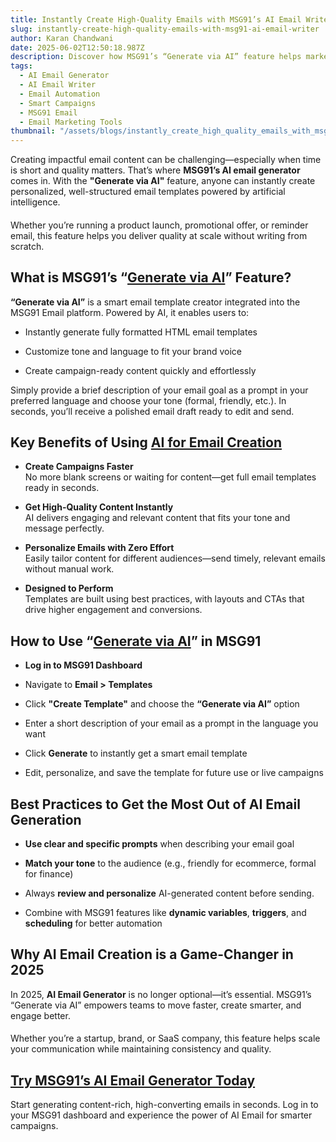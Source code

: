 ```yaml
---
title: Instantly Create High-Quality Emails with MSG91’s AI Email Writer
slug: instantly-create-high-quality-emails-with-msg91-ai-email-writer
author: Karan Chandwani
date: 2025-06-02T12:50:18.987Z
description: Discover how MSG91’s “Generate via AI” feature helps marketers and teams instantly create personalized, high-converting email templates—powered by artificial intelligence and optimized for results.
tags:
  - AI Email Generator
  - AI Email Writer
  - Email Automation
  - Smart Campaigns
  - MSG91 Email
  - Email Marketing Tools
thumbnail: "/assets/blogs/instantly_create_high_quality_emails_with_msg91_ai_email_writer.webp"
---
```


Creating impactful email content can be challenging—especially when time is short and quality matters. That’s where **MSG91’s AI email generator** comes in. With the **"Generate via AI"** feature, anyone can instantly create personalized, well-structured email templates powered by artificial intelligence.

####
Whether you’re running a product launch, promotional offer, or reminder email, this feature helps you deliver quality at scale without writing from scratch.

## **What is MSG91’s “[Generate via AI](https://msg91.com/help/email/create-ai-powered-email-template-using-generate-via-ai)” Feature?**

**“Generate via AI”** is a smart email template creator integrated into the MSG91 Email platform. Powered by AI, it enables users to:

-   Instantly generate fully formatted HTML email templates

-   Customize tone and language to fit your brand voice

-   Create campaign-ready content quickly and effortlessly

Simply provide a brief description of your email goal as a prompt in your preferred language and choose your tone (formal, friendly, etc.). In seconds, you’ll receive a polished email draft ready to edit and send.

## **Key Benefits of Using [AI for Email Creation](https://msg91.com/help/email/create-ai-powered-email-template-using-generate-via-ai)**

- **Create Campaigns Faster**  
   No more blank screens or waiting for content—get full email templates ready in seconds.

- **Get High-Quality Content Instantly**  
   AI delivers engaging and relevant content that fits your tone and message perfectly.

- **Personalize Emails with Zero Effort**  
   Easily tailor content for different audiences—send timely, relevant emails without manual work.

- **Designed to Perform**  
   Templates are built using best practices, with layouts and CTAs that drive higher engagement and conversions.

## **How to Use “[Generate via AI](https://msg91.com/help/email/create-ai-powered-email-template-using-generate-via-ai)” in MSG91**

- **Log in to MSG91 Dashboard**

- Navigate to **Email \> Templates**

- Click **"Create Template"** and choose the **“Generate via AI”** option

- Enter a short description of your email as a prompt in the language you want

- Click **Generate** to instantly get a smart email template

- Edit, personalize, and save the template for future use or live campaigns

## **Best Practices to Get the Most Out of AI Email Generation**

-   **Use clear and specific prompts** when describing your email goal

-   **Match your tone** to the audience (e.g., friendly for ecommerce, formal for finance)

-   Always **review and personalize** AI-generated content before sending.

-   Combine with MSG91 features like **dynamic variables**, **triggers**, and **scheduling** for better automation

## **Why AI Email Creation is a Game-Changer in 2025**

In 2025, **AI Email Generator** is no longer optional—it’s essential. MSG91’s “Generate via AI” empowers teams to move faster, create smarter, and engage better.

####
Whether you’re a startup, brand, or SaaS company, this feature helps scale your communication while maintaining consistency and quality.

## [**Try MSG91’s AI Email Generator Today**](https://msg91.com/in/email)  
Start generating content-rich, high-converting emails in seconds. Log in to your MSG91 dashboard and experience the power of AI Email for smarter campaigns.
